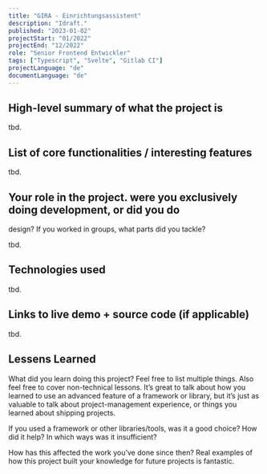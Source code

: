 ```yaml
---
title: "GIRA - Einrichtungsassistent"
description: "Idraft."
published: "2023-01-02"
projectStart: "01/2022"
projectEnd: "12/2022"
role: "Senior Frontend Entwickler"
tags: ["Typescript", "Svelte", "Gitlab CI"]
projectLanguage: "de"
documentLanguage: "de"
---
```


## High-level summary of what the project is

tbd.

## List of core functionalities / interesting features

tbd.

## Your role in the project. were you exclusively doing development, or did you do

design? If you worked in groups, what parts did you tackle?

tbd.

## Technologies used

tbd.

## Links to live demo + source code (if applicable)

tbd.

## Lessens Learned

What did you learn doing this project? Feel free to list multiple things. Also feel free to
cover non-technical lessons. It’s great to talk about how you learned to use an
advanced feature of a framework or library, but it’s just as valuable to talk about
project-management experience, or things you learned about shipping projects.

If you used a framework or other libraries/tools, was it a good choice? How did it
help? In which ways was it insufficient?

How has this affected the work you’ve done since then? Real examples of how this
project built your knowledge for future projects is fantastic.
